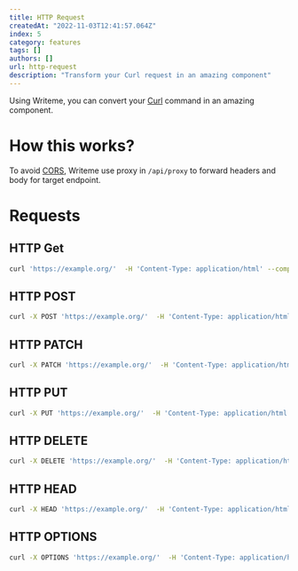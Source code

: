 ```yaml
---
title: HTTP Request
createdAt: "2022-11-03T12:41:57.064Z"
index: 5
category: features
tags: []
authors: []
url: http-request
description: "Transform your Curl request in an amazing component"
---
```


<TableOfContent />

Using Writeme, you can convert your [Curl](https://curl.se/) command in an amazing component.

# How this works?

To avoid [CORS](https://developer.mozilla.org/en-US/docs/Web/HTTP/CORS), Writeme use proxy in `/api/proxy` to forward headers and body for target endpoint.

# Requests

## HTTP Get

```bash type=request
curl 'https://example.org/'  -H 'Content-Type: application/html' --compressed
```

## HTTP POST

```bash type=request
curl -X POST 'https://example.org/'  -H 'Content-Type: application/html' --compressed
```

## HTTP PATCH

```bash type=request
curl -X PATCH 'https://example.org/'  -H 'Content-Type: application/html' --compressed
```

## HTTP PUT

```bash type=request
curl -X PUT 'https://example.org/'  -H 'Content-Type: application/html' --compressed
```

## HTTP DELETE

```bash type=request
curl -X DELETE 'https://example.org/'  -H 'Content-Type: application/html' --compressed
```

## HTTP HEAD

```bash type=request
curl -X HEAD 'https://example.org/'  -H 'Content-Type: application/html' --compressed
```

## HTTP OPTIONS

```bash type=request
curl -X OPTIONS 'https://example.org/'  -H 'Content-Type: application/html' --compressed
```
